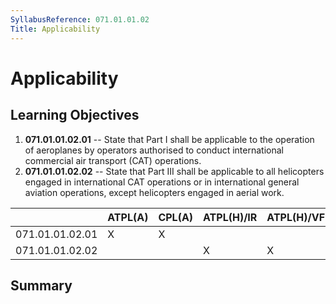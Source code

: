 ```yaml
---
SyllabusReference: 071.01.01.02
Title: Applicability
---
```


# Applicability

## Learning Objectives

1.  **071.01.01.02.01** -- State that Part I shall be applicable to the
    operation of aeroplanes by operators authorised to conduct international
    commercial air transport (CAT) operations.
2.  **071.01.01.02.02** -- State that Part III shall be applicable to all
    helicopters engaged in international CAT operations or in international
    general aviation operations, except helicopters engaged in aerial work.

|                 | ATPL(A) | CPL(A) | ATPL(H)/IR | ATPL(H)/VFR | CPL(H) | IR  | CBIR(A) |
| --------------- | ------- | ------ | ---------- | ----------- | ------ | --- | ------- |
| 071.01.01.02.01 | X       | X      |            |             |        |     |         |
| 071.01.01.02.02 |         |        | X          | X           | X      |     |         |

## Summary
